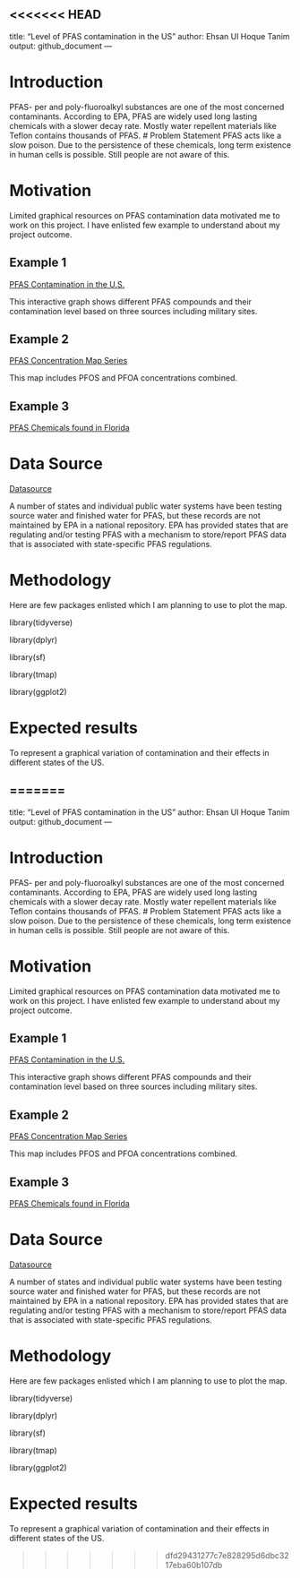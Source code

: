 <<<<<<< HEAD
---
title: "Level of PFAS contamination in the US"
author: Ehsan Ul Hoque Tanim
output: github_document
---

# Introduction 
PFAS- per and poly-fluoroalkyl substances are one of the most concerned contaminants. According to EPA, PFAS are widely used long lasting chemicals with a slower decay rate. Mostly water repellent materials like Teflon contains thousands of PFAS. 
# Problem Statement
PFAS acts like a slow poison. Due to the persistence of these chemicals, long term existence in human cells is possible. Still people are not aware of this.  

# Motivation

Limited graphical resources on PFAS contamination data motivated me to work on this project. I have enlisted few example to understand about my project outcome.

## Example 1
[PFAS Contamination in the U.S.](https://www.ewg.org/interactive-maps/pfas_contamination/map/)

This interactive graph shows different PFAS compounds and their contamination level based on three sources including military sites.

## Example 2
[PFAS Concentration Map Series](https://cdphe.maps.arcgis.com/apps/MapSeries/index.html?appid=0fd782d4fe2f49ed967b682e10573834)

This map includes PFOS and PFOA concentrations combined. 

## Example 3
[PFAS Chemicals found in Florida](https://www.fight4zero.org/pfasmap)

# Data Source
[Datasource](https://echo.epa.gov/system/files/Drinking_Water_Testing_Data_State_01-03-2022_0.xlsx)

A number of states and individual public water systems have been testing source water and finished water for PFAS, but these records are not maintained by EPA in a national repository. EPA has provided states that are regulating and/or testing PFAS with a mechanism to store/report PFAS data that is associated with state-specific PFAS regulations.

# Methodology

Here are few packages enlisted which I am planning to use to plot the map.

library(tidyverse)

library(dplyr)

library(sf)

library(tmap)

library(ggplot2)


# Expected results
To represent a graphical variation of contamination and their effects in different states of the US.

=======
---
title: "Level of PFAS contamination in the US"
author: Ehsan Ul Hoque Tanim
output: github_document
---

# Introduction 
PFAS- per and poly-fluoroalkyl substances are one of the most concerned contaminants. According to EPA, PFAS are widely used long lasting chemicals with a slower decay rate. Mostly water repellent materials like Teflon contains thousands of PFAS. 
# Problem Statement
PFAS acts like a slow poison. Due to the persistence of these chemicals, long term existence in human cells is possible. Still people are not aware of this.  

# Motivation

Limited graphical resources on PFAS contamination data motivated me to work on this project. I have enlisted few example to understand about my project outcome.

## Example 1
[PFAS Contamination in the U.S.](https://www.ewg.org/interactive-maps/pfas_contamination/map/)

This interactive graph shows different PFAS compounds and their contamination level based on three sources including military sites.

## Example 2
[PFAS Concentration Map Series](https://cdphe.maps.arcgis.com/apps/MapSeries/index.html?appid=0fd782d4fe2f49ed967b682e10573834)

This map includes PFOS and PFOA concentrations combined. 

## Example 3
[PFAS Chemicals found in Florida](https://www.fight4zero.org/pfasmap)

# Data Source
[Datasource](https://echo.epa.gov/system/files/Drinking_Water_Testing_Data_State_01-03-2022_0.xlsx)

A number of states and individual public water systems have been testing source water and finished water for PFAS, but these records are not maintained by EPA in a national repository. EPA has provided states that are regulating and/or testing PFAS with a mechanism to store/report PFAS data that is associated with state-specific PFAS regulations.

# Methodology

Here are few packages enlisted which I am planning to use to plot the map.

library(tidyverse)

library(dplyr)

library(sf)

library(tmap)

library(ggplot2)


# Expected results
To represent a graphical variation of contamination and their effects in different states of the US.

>>>>>>> dfd29431277c7e828295d6dbc3217eba60b107db

